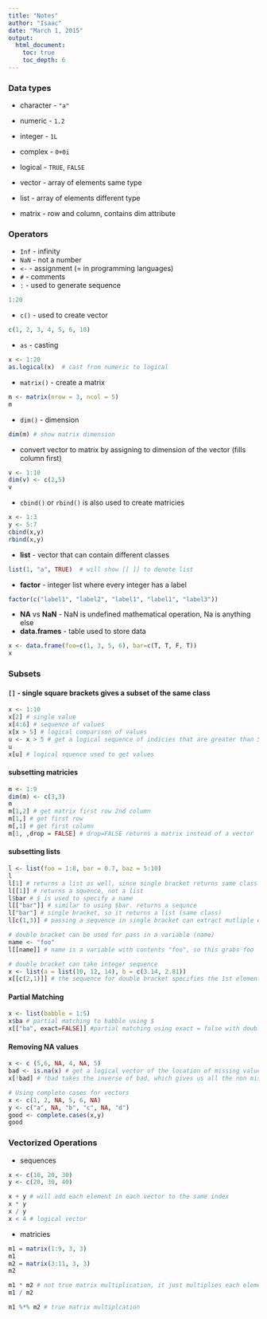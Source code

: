 ```yaml
---
title: "Notes"
author: "Isaac"
date: "March 1, 2015"
output: 
  html_document:
    toc: true
    toc_depth: 6
---
```


### Data types
* character - `"a"`
* numeric - `1.2`
* integer - `1L`
* complex - `0+0i`
* logical - `TRUE`, `FALSE`

* vector - array of elements same type
* list - array of elements different type
* matrix - row and column, contains dim attribute

### Operators
* `Inf` - infinity
* `NaN` - not a number
* `<-` - assignment (= in programming languages)
* `#` - comments
* `:` - used to generate sequence
```r
1:20
```
* `c()` - used to create vector
```r
c(1, 2, 3, 4, 5, 6, 10)
```
* `as` - casting
```r
x <- 1:20
as.logical(x)  # cast from numeric to logical
```
* `matrix()` - create a matrix
```r
m <- matrix(nrow = 3, ncol = 5)
m
```
* `dim()` - dimension
```r
dim(m) # show matrix dimension
```
* convert vector to matrix by assigning to dimension of the vector (fills column first)
```r
v <- 1:10
dim(v) <- c(2,5)
v
```
* `cbind()` or `rbind()` is also used to create matricies
```r
x <- 1:3
y <- 5:7
cbind(x,y)
rbind(x,y)
```
* **list** - vector that can contain different classes
```r
list(1, "a", TRUE)  # will show [[ ]] to denote list
```
* **factor** - integer list where every integer has a label
```r
factor(c("label1", "label2", "label1", "label1", "label3"))
```
* __NA__ vs __NaN__ - NaN is undefined mathematical operation, Na is anything else
* **data.frames** - table used to store data
```r
x <- data.frame(foo=c(1, 3, 5, 6), bar=c(T, T, F, T))
x
```

### Subsets
#### `[]` - single square brackets gives a subset of the same class
```r
x <- 1:10
x[2] # single value
x[4:6] # sequence of values
x[x > 5] # logical comparison of values
u <- x > 5 # get a logical sequence of indicies that are greater than 5
u
x[u] # logical squence used to get values
```
#### subsetting matricies
```r
m <- 1:9
dim(m) <- c(3,3)
m
m[1,2] # get matrix first row 2nd column
m[1,] # get first row
m[,1] # get first column
m[1, ,drop = FALSE] # drop=FALSE returns a matrix instead of a vector
```
#### subsetting lists
```r
l <- list(foo = 1:8, bar = 0.7, baz = 5:10)
l
l[1] # returns a list as well, since single bracket returns same class
l[[1]] # returns a squence, not a list
l$bar # $ is used to specify a name
l[["bar"]] # similar to using $bar. returns a sequnce 
l["bar"] # single bracket, so it returns a list (same class) 
l[c(1,3)] # passing a sequence in single bracket can extract mutliple elements from a list

# double bracket can be used for pass in a variable (name)
name <- "foo"
l[[name]] # name is a variable with contents "foo", so this grabs foo

# double bracket can take integer sequence 
x <- list(a = list(10, 12, 14), b = c(3.14, 2.81))
x[[c(2,1)]] # the sequence for double bracket specifies the 1st element of the second sequence b
```
#### Partial Matching
```r
x <- list(babble = 1:5)
x$ba # partial matching to babble using $
x[["ba", exact=FALSE]] #partial matching using exact = false with double bracket
```
#### Removing NA values
```r
x <- c (5,6, NA, 4, NA, 5)
bad <- is.na(x) # get a logical vector of the location of missing values
x[!bad] # !bad takes the inverse of bad, which gives us all the non missing values

# Using complete cases for vectors
x <- c(1, 2, NA, 5, 6, NA)
y <- c("a", NA, "b", "c", NA, "d")
good <- complete.cases(x,y)
good
```
### Vectorized Operations
* sequences
```r
x <- c(10, 20, 30)
y <- c(20, 30, 40)

x + y # will add each element in each vector to the same index
x * y
x / y
x < 4 # logical vector
```
* matricies
```r
m1 = matrix(1:9, 3, 3)
m1
m2 = matrix(3:11, 3, 3)
m2

m1 * m2 # not true matrix multiplication, it just multiplies each element together in the same index
m1 / m2

m1 %*% m2 # true matrix multiplcation
```




